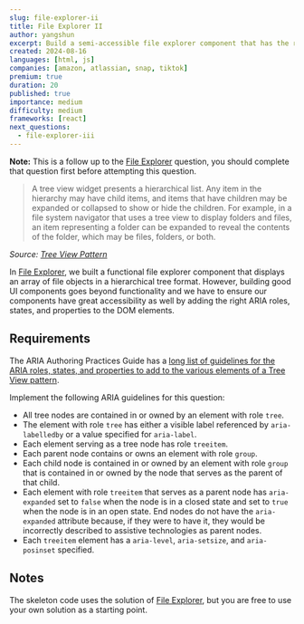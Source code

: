 ```yaml
---
slug: file-explorer-ii
title: File Explorer II
author: yangshun
excerpt: Build a semi-accessible file explorer component that has the right ARIA roles, states, and properties
created: 2024-08-16
languages: [html, js]
companies: [amazon, atlassian, snap, tiktok]
premium: true
duration: 20
published: true
importance: medium
difficulty: medium
frameworks: [react]
next_questions:
  - file-explorer-iii
---
```


**Note:** This is a follow up to the [File Explorer](/questions/user-interface/file-explorer) question, you should complete that question first before attempting this question.

> A tree view widget presents a hierarchical list. Any item in the hierarchy may have child items, and items that have children may be expanded or collapsed to show or hide the children. For example, in a file system navigator that uses a tree view to display folders and files, an item representing a folder can be expanded to reveal the contents of the folder, which may be files, folders, or both.

_Source: [Tree View Pattern](https://www.w3.org/WAI/ARIA/apg/patterns/treeview/)_

In [File Explorer](/questions/user-interface/file-explorer), we built a functional file explorer component that displays an array of file objects in a hierarchical tree format. However, building good UI components goes beyond functionality and we have to ensure our components have great accessibility as well by adding the right ARIA roles, states, and properties to the DOM elements.

## Requirements

The ARIA Authoring Practices Guide has a [long list of guidelines for the ARIA roles, states, and properties to add to the various elements of a Tree View pattern](https://www.w3.org/WAI/ARIA/apg/patterns/treeview/).

Implement the following ARIA guidelines for this question:

- All tree nodes are contained in or owned by an element with role `tree`.
- The element with role `tree` has either a visible label referenced by `aria-labelledby` or a value specified for `aria-label`.
- Each element serving as a tree node has role `treeitem`.
- Each parent node contains or owns an element with role `group`.
- Each child node is contained in or owned by an element with role `group` that is contained in or owned by the node that serves as the parent of that child.
- Each element with role `treeitem` that serves as a parent node has `aria-expanded` set to `false` when the node is in a closed state and set to `true` when the node is in an open state. End nodes do not have the `aria-expanded` attribute because, if they were to have it, they would be incorrectly described to assistive technologies as parent nodes.
- Each `treeitem` element has a `aria-level`, `aria-setsize`, and `aria-posinset` specified.

## Notes

The skeleton code uses the solution of [File Explorer](/questions/user-interface/file-explorer), but you are free to use your own solution as a starting point.
